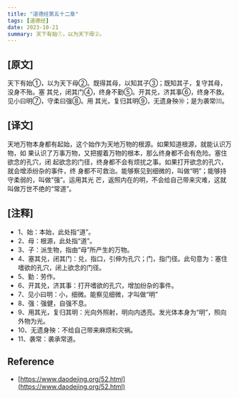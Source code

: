 ```yaml
---
title: "道德经第五十二章"
tags: [道德经]
date: 2023-10-21
summary: 天下有始①，以为天下母②。
---
```


## [原文]

天下有始①，以为天下母②。既得其母，以知其子③；既知其子，复守其母，没身不殆。塞
其兑，闭其门④，终身不勤⑤。开其兑，济其事⑥，终身不救。见小曰明⑦，守柔曰强⑧。用
其光，复归其明⑨，无遗身殃⑩；是为袭常⑾。

## [译文]

天地万物本身都有起始，这个始作为天地万物的根源。如果知道根源，就能认识万物，如
果认识了万事万物，又把握着万物的根本，那么终身都不会有危险。塞住欲念的孔穴，闭
起欲念的门径，终身都不会有烦扰之事。如果打开欲念的孔穴，就会增添纷杂的事件，终
身都不可救治。能够察见到细微的，叫做“明”；能够持守柔弱的，叫做“强”。运用其光
芒，返照内在的明，不会给自己带来灾难，这就叫做万世不绝的“常道”。

## [注释]

- 1、始：本始，此处指“道”。
- 2、母：根源，此处指“道”。
- 3、子：派生物，指由“母”所产生的万物。
- 4、塞其兑，闭其门：兑，指口，引伸为孔穴；门，指门径。此句意为：塞住嗜欲的孔穴，闭上欲念的门径。
- 5、勤：劳作。
- 6、开其兑，济其事：打开嗜欲的孔穴，增加纷杂的事件。
- 7、见小曰明：小，细微。能察见细微，才叫做“明”
- 8、强：强健，自强不息。
- 9、用其光，复归其明：光向外照射，明向内透亮。发光体本身为“明”，照向外物为光。
- 10、无遗身殃：不给自己带来麻烦和灾祸。
- 11、袭常：袭承常道。

## Reference

- [https://www.daodejing.org/52.html](https://www.daodejing.org/52.html)